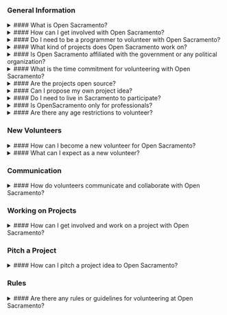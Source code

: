 ### General Information

<details>
  <summary>
    #### What is Open Sacramento?
  </summary>

Open Sacramento is an independent community of technologists, developers, designers,
and civic-minded individuals who collaborate to use technology and open data to
address civic challenges and improve public services in the Sacramento area. Open
Sacramento was formerly known as Code for Sacramento and was a local chapter of the
nationwide Code for America Brigade.

</details>

<details>
  <summary>
    #### How can I get involved with Open Sacramento?
  </summary>

Getting involved is easy! You can join their vibrant community by attending their
events, meetups, and workshops. Whether you're an experienced coder or someone
eager to learn, there's a place for you to contribute your skills and passion to
create positive change in the community. For detailed directions on how to get
started, please refer to our [Get Started](/get-started) page.

</details>

<details>
  <summary>
    #### Do I need to be a programmer to volunteer with Open Sacramento?
  </summary>

Not at all! Open Sacramento welcomes individuals from diverse backgrounds and skill
levels. While programming skills are valuable, we also need designers, data analysts,
project managers, and anyone enthusiastic about civic engagement and community
improvement.

</details>

<details>
  <summary>
    #### What kind of projects does Open Sacramento work on?
  </summary>

Open Sacramento works on a variety of civic tech projects. These projects could
involve creating web applications, mobile apps, data visualizations, or other digital
tools that address local civic issues and improve government services. See our
[Projects](/projects) page for more information.

</details>

<details>
  <summary>
    #### Is Open Sacramento affiliated with the government or any political organization?
  </summary>

Open Sacramento is a non-partisan and independent organization. We
collaborate with government agencies and nonprofits based on project
and community impact and not political affiliation.

</details>

<details>
  <summary>
    #### What is the time commitment for volunteering with Open Sacramento?
  </summary>

The time commitment is flexible, and you can contribute as much time as you can
spare. Whether it's attending occasional events or actively participating in ongoing
projects, your involvement can be tailored to your schedule and interests. However,
we find that our most successful and engaged volunteers commit to coming regularly
as it can take time get up to speed and contribute.

</details>

<details>
  <summary>
    #### Are the projects open source?
  </summary>

Yes, all of the projects developed by Open Sacramento are open source. Open source
means that the code and resources are freely available to the public, allowing
others to use, modify, and contribute to the projects.

</details>

<details>
  <summary>
    #### Can I propose my own project idea?
  </summary>

Absolutely! Open Sacramento encourages members to propose project ideas aligned
with the organization's mission. If you have a project idea that addresses a civic
challenge, they welcome your input and collaboration. See the [Pitch](/pitch) page.

</details>

<details>
  <summary>
    #### Do I need to live in Sacramento to participate?
  </summary>

While Open Sacramento primarily focuses on projects in the Sacramento area, participation is not limited to local
residents. Anyone interested in contributing remotely or learning from the community is welcome to join.

</details>

<details>
  <summary>
    #### Is OpenSacramento only for professionals?
  </summary>

No, Open Sacramento welcomes anyone with a passion for civic engagement, regardless of their professional background.
Students, hobbyists, and individuals from all walks of life can make a meaningful impact within the community.

</details>

<details>
  <summary>
    #### Are there any age restrictions to volunteer?
  </summary>

There are no age restrictions to volunteer with us. We welcome individuals of all ages who are passionate about civic
tech and community engagement. Whether you're a student, a professional, or a retiree, you are welcome to join our
community and make a meaningful impact

</details>

### New Volunteers

<details>
  <summary>
    #### How can I become a new volunteer for Open Sacramento?
  </summary>

To become a new volunteer for Open Sacramento, you can start by filling out the "New Member Form" on our website.
Once you submit the form, someone from the team will send you a Slack invite to your email. Slack is where the Open
Sacramento community communicates and collaborates, and it's a great way to get involved in ongoing projects and stay
updated on events and opportunities. We look forward to welcoming you to our community of civic-minded technologists
and passionate individuals!
You can access the New Member Form [here](https://forms.gle/JA3jAV9wE1645i9LA).

</details>

<details>
  <summary>
    #### What can I expect as a new volunteer?
  </summary>

As a new volunteer, you can expect a warm welcome from our community of civic-minded technologists and passionate
individuals. You'll have the opportunity to attend events, meetups, and workshops to connect with other members and
learn about ongoing projects. You can actively contribute your skills to projects aligned with your interests.

</details>

### Communication

<details>
  <summary>
    #### How do volunteers communicate and collaborate with Open Sacramento?
  </summary>

Volunteers at Open Sacramento use Slack and Meetup for seamless communication and collaboration. Slack serves as a
centralized platform for discussions, sharing ideas, and coordinating projects, while Meetup provides a hub for event
announcements and community gatherings. These tools enable our community of technologists and civic-minded individuals
to work together effectively, ensuring a dynamic and engaging volunteering experience.
Check out our Meetup [here](https://www.meetup.com/code4sac/).

</details>

### Working on Projects

<details>
  <summary>
    #### How can I get involved and work on a project with Open Sacramento?
  </summary>

To work on a project with Open Sacramento, visit the project page where you'll find detailed information and
instructions on how to contribute. Each project page provides valuable insights into the project's objectives, current
status, and the skills needed. This way, you can identify projects that align with your interests and expertise,
making it easy to actively participate and make a meaningful impact.

</details>

### Pitch a Project

<details>
  <summary>
    #### How can I pitch a project idea to Open Sacramento?
  </summary>

Pitching a project idea is a fantastic way to contribute to Open Sacramento's community. You can find the "Pitch a
Project" page easily accessible from the Navbar under "Get Involved." This page provides a platform for you to present
your project idea, outline its goals, and describe how it addresses a civic challenge. By following the guidelines
provided, you can introduce your idea to the community and gather support from like-minded volunteers who are
passionate about creating positive change.

</details>

### Rules

<details>
  <summary>
    #### Are there any rules or guidelines for volunteering at Open Sacramento?
  </summary>

Yes, to maintain a positive and inclusive community, Open Sacramento follows a Code of Conduct that outlines
expected behavior and standards for all volunteers. The Code of Conduct fosters a safe and respectful environment for
everyone, ensuring a rewarding and collaborative experience for all members of our community.

You can access the [Code of Conduct](/code-of-conduct) here.

</details>
